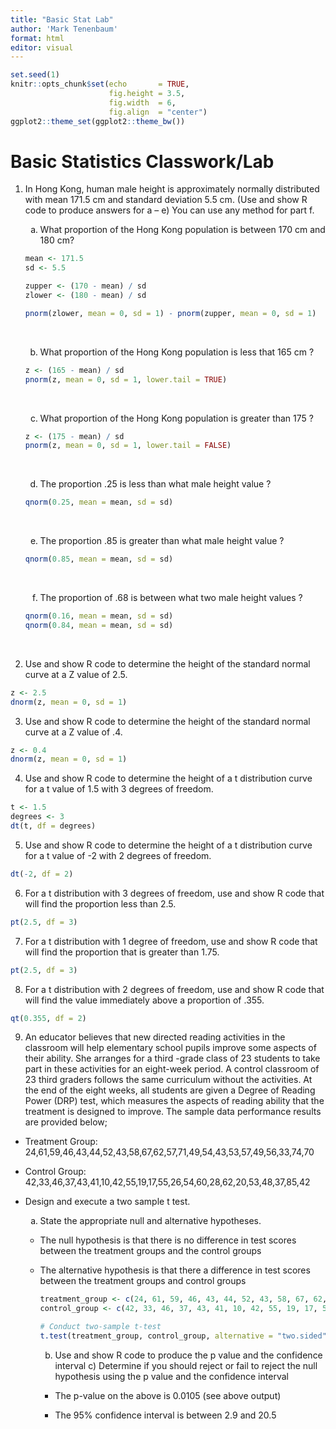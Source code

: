 ```yaml
---
title: "Basic Stat Lab"
author: 'Mark Tenenbaum'
format: html
editor: visual
---
```


```r
set.seed(1)
knitr::opts_chunk$set(echo       = TRUE, 
                      fig.height = 3.5, 
                      fig.width  = 6,
                      fig.align  = "center")
ggplot2::theme_set(ggplot2::theme_bw())
```

# Basic Statistics Classwork/Lab

1)  In Hong Kong, human male height is approximately normally distributed with mean 171.5 cm and standard deviation 5.5 cm. (Use and show R code to produce answers for a -- e) You can use any method for part f.\
    a) What proportion of the Hong Kong population is between 170 cm and 180 cm?

    ```r
    mean <- 171.5
    sd <- 5.5

    zupper <- (170 - mean) / sd
    zlower <- (180 - mean) / sd

    pnorm(zlower, mean = 0, sd = 1) - pnorm(zupper, mean = 0, sd = 1)

    ```

    \
    b) What proportion of the Hong Kong population is less that 165 cm ?

    ```r
    z <- (165 - mean) / sd
    pnorm(z, mean = 0, sd = 1, lower.tail = TRUE)
    ```

    \
    c) What proportion of the Hong Kong population is greater than 175 ?

    ```r
    z <- (175 - mean) / sd
    pnorm(z, mean = 0, sd = 1, lower.tail = FALSE)
    ```

    \
    d) The proportion .25 is less than what male height value ?

    ```r
    qnorm(0.25, mean = mean, sd = sd)
    ```

    \
    e) The proportion .85 is greater than what male height value ?

    ```r
    qnorm(0.85, mean = mean, sd = sd)
    ```

    \
    f) The proportion of .68 is between what two male height values ?

    ```r
    qnorm(0.16, mean = mean, sd = sd)
    qnorm(0.84, mean = mean, sd = sd)
    ```

    \

2)  Use and show R code to determine the height of the standard normal curve at a Z value of 2.5.

```r
z <- 2.5
dnorm(z, mean = 0, sd = 1)
```

3)  Use and show R code to determine the height of the standard normal curve at a Z value of .4.

```r
z <- 0.4
dnorm(z, mean = 0, sd = 1)
```

4)  Use and show R code to determine the height of a t distribution curve for a t value of 1.5 with 3 degrees of freedom.

```r
t <- 1.5
degrees <- 3
dt(t, df = degrees)
```

5)  Use and show R code to determine the height of a t distribution curve for a t value of -2 with 2 degrees of freedom.

```r
dt(-2, df = 2)
```

6)  For a t distribution with 3 degrees of freedom, use and show R code that will find the proportion less than 2.5.

```r
pt(2.5, df = 3)
```

7)  For a t distribution with 1 degree of freedom, use and show R code that will find the proportion that is greater than 1.75.

```r
pt(2.5, df = 3)
```

8)  For a t distribution with 2 degrees of freedom, use and show R code that will find the value immediately above a proportion of .355.

```r
qt(0.355, df = 2)
```

9)  An educator believes that new directed reading activities in the classroom will help elementary school pupils improve some aspects of their ability. She arranges for a third -grade class of 23 students to take part in these activities for an eight-week period. A control classroom of 23 third graders follows the same curriculum without the activities. At the end of the eight weeks, all students are given a Degree of Reading Power (DRP) test, which measures the aspects of reading ability that the treatment is designed to improve. The sample data performance results are provided below;

-   Treatment Group: 24,61,59,46,43,44,52,43,58,67,62,57,71,49,54,43,53,57,49,56,33,74,70

-   Control Group: 42,33,46,37,43,41,10,42,55,19,17,55,26,54,60,28,62,20,53,48,37,85,42

-   Design and execute a two sample t test.\
    a) State the appropriate null and alternative hypotheses.

    -   The null hypothesis is that there is no difference in test scores between the treatment groups and the control groups

    -   The alternative hypothesis is that there a difference in test scores between the treatment groups and control groups

        ```r
        treatment_group <- c(24, 61, 59, 46, 43, 44, 52, 43, 58, 67, 62, 57, 71, 49, 54, 43, 53, 57, 49, 56, 33, 74, 70)
        control_group <- c(42, 33, 46, 37, 43, 41, 10, 42, 55, 19, 17, 55, 26, 54, 60, 28, 62, 20, 53, 48, 37, 85, 42)

        # Conduct two-sample t-test
        t.test(treatment_group, control_group, alternative = "two.sided")

        ```

        b)  Use and show R code to produce the p value and the confidence interval c) Determine if you should reject or fail to reject the null hypothesis using the p value and the confidence interval

        -   The p-value on the above is 0.0105 (see above output)

        -   The 95% confidence interval is between 2.9 and 20.5
